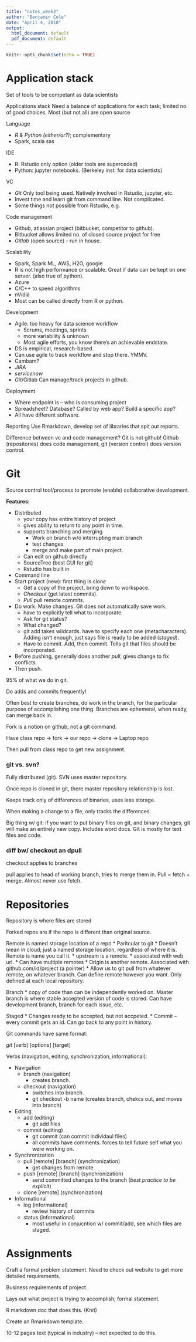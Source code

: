 ```yaml
---
title: "notes_week2"
author: "Benjamin Cole"
date: "April 4, 2018"
output:
  html_document: default
  pdf_document: default
---
```


```r
knitr::opts_chunk$set(echo = TRUE)
```

# Application stack
Set of tools to be competant as data scientists

Applications stack
Need a balance of applications for each task; limited no. of good choices. Most (but not all) are open source

Language

  * *R & Python (either/or?)*; complementary
  * Spark, scala sas

IDE

  * R: Rstudio only option (older tools are superceded)
  * Python: jupyter notebooks. (Berkeley inst. for data scientists)
  
VC

  * *Git* Only tool being used. Natively involved in Rstudio, jupyter, etc.
  * Invest time and learn git from command line. Not complicated.
  * Some things not possible from Rstudio, e.g.

Code management

  * Github, atlassian project (bitbucket, competitor to github). 
  * Bitbucket allows limited no. of closed source project for free
  * *Gitlab* (open source) - run in house.
  
Scalability

  * Spark, Spark ML, AWS, H2O, google
  * R is not high performance or scalable. Great if data can be kept on one server. (also true of python).
  * Azure
  * C/C++ to speed algorithms
  * nVidia
  * Most can be called directly from R or python.
  
Development

  * Agile: too heavy for data science workflow
    + Scrums, meetings, sprints
    + more variability & unknown
    + Most agile efforts, you know there's an achievable endstate.
  * DS is empirical, research-based.
  * Can use agile to track workflow and stop there. YMMV.
  * Cambam?
  * *JIRA*
  * *servicenow*
  * *Git*/Gitlab Can manage/track projects in github.
  
Deployment

  * Where endpoint is -- who is consuming project
  * Spreadsheet? Database? Called by web app? Build a specific app?
  * All have different software.

Reporting
  Use Rmarkdown, develop set of libraries that spit out reports.
  
Difference between vc and code management? Git is not github! Github (repositories) does code management, git (version control) does version control.

# Git
Source control tool/process to promote (enable) collaborative development.

**Features:**

  * Distributed
    + your copy has entire history of project
    + gives ability to return to any point in time.
    + supports branching and merging
      + Work on branch w/o interrupting main branch
      + test changes
      + merge and make part of main project.
    + Can edit on github directly
    + SourceTree (best GUI for git)
    + Rstudio has built in
  * Command line
  * Start project (new): first thing is *clone*
    + Get a copy of the project, bring down to workspace.
    + *Checkout* (get latest commits).
    + *Pull* pull remote commits.
  * Do work. Make changes. Git does not automatically save work.
    + have to explicitly tell what to incorporate.
    + Ask for git status?
    + What changed?
    + git add takes wildcards. have to specify each one (metacharacters). Adding isn't enough, just says file is ready to be added (*staged*).
    + Have to commit. Add, then commit. Tells git that files should be incorporated.
    
  * Before pushing, generally does another *pull*, gives change to fix conflicts.
  * Then push. 

95% of what we do in git.

Do adds and commits frequently! 

Often best to create branches, do work in the branch, for the particular purpose of accomplishing one thing. Branches are ephemeral, when ready, can merge back in.

Fork is a notion on github, not a git command.

Have class repo -> fork -> our repo -> clone -> Laptop repo

Then pull from class repo to get new assignment. 

### git vs. svn?
  Fully distributed (git). SVN uses master repository. 
  
  Once repo is cloned in git, there master repository relationship is lost.
  
  Keeps track only of differences of binaries, uses less storage.
  
  When making a change to a file, only tracks the differences.
  
  Big thing w/ git: if you want to put binary files on git, and binary changes, git will make an entirely new copy. Includes word docs. Git is mostly for text files and code.
  
### diff bw/ checkout an dpull
  checkout applies to branches

  pull applies to head of working branch, tries to merge them in. Pull = fetch + merge. Almost never use fetch.
    
# Repositories

Repository is where files are stored

Forked repos are if the repo is different than original source.

Remote is named storage location of a repo
  * Paritcular to git
  * Doesn't mean in cloud; just a named storage location, regardless of where it is. Remote is name you call it.
  * upstream is a remote.
  * associated with web url.
  * Can have multiple remotes
  * Origin is another remote. Associated with github.com/id/project (a pointer)
  * Allow us to git pull from whatever remote, on whatever branch. Can define remote however you want. Only defined at each local repository.
  
Branch
  * copy of code than can be independently worked on. Master branch is where stable accepted version of code is stored. Can have development branch, branch for each issue, etc.
  
Staged
  * Changes ready to be accepted, but not accpeted.
  * Commit -- every commit gets an id. Can go back to any point in history.

Git commands have same format:

  *git* [verb] [options] [target]
  
Verbs (navigation, editing, synchronization, informational):

  * Navigation
    + branch (navigation)
      + creates branch. 
    + checkout (navigation)
      + switches into branch.
      + git checkout -b name (creates branch, chekcs out, and moves into branch)
  * Editing
    + add (editing)
      + git add files
    + commit (editing)
      + git commit (can commit individaul files)
      + all commits have comments. forces to tell future self what you were working on.
  * Synchronization
    + pull [remote] [branch] (synchronization)
      + get changes from remote
    + push [remote] [branch] (synchronization)
      + send committed changes to the branch (*best practice to be explicit*)
    + clone [remote] (synchronization)
  * Informational
    + log (informational)
      + review history of commits
    + status  (informational)
      + most useful in conjucntion w/ commit/add, see which files are staged. 

# Assignments
Craft a formal problem statement. Need to check out website to get more detailed requirements.

Business requirements of project.

Lays out what project is trying to accomplish; formal statement.

R markdown doc that does this. (Knit)

Create an Rmarkdown template.

10-12 pages text (typical in industry) -- not expected to do this.
